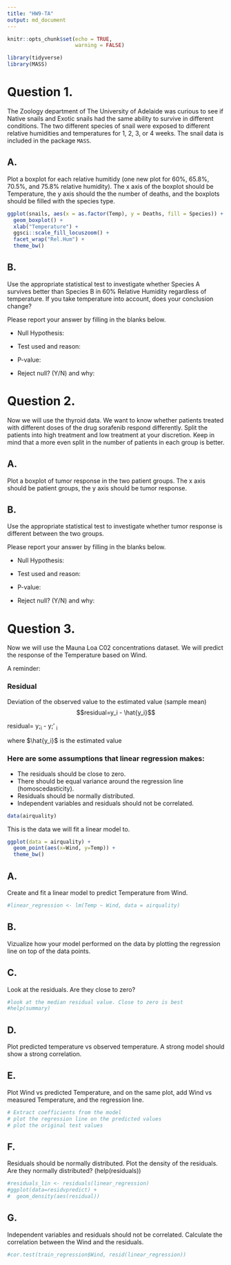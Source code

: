 ```yaml
---
title: "HW9-TA"
output: md_document
---
```


```r
knitr::opts_chunk$set(echo = TRUE,
                      warning = FALSE)
```


```r
library(tidyverse)
library(MASS)
```

# Question 1. 
The Zoology department of The University of Adelaide was curious to see if Native snails and Exotic snails had the same ability to survive in different conditions. The two different species of snail were exposed to different relative humidities and temperatures for 1, 2, 3, or 4 weeks. The snail data is included in the package `MASS`. 

## A. 
 Plot a boxplot for each relative humitidy (one new plot for 60%, 65.8%, 70.5%, and 75.8% relative humidity). The x axis of the boxplot should be Temperature, the y axis should the the number of deaths, and the boxplots should be filled with the species type. 
```r
ggplot(snails, aes(x = as.factor(Temp), y = Deaths, fill = Species)) +
  geom_boxplot() +
  xlab("Temperature") +
  ggsci::scale_fill_locuszoom() +
  facet_wrap("Rel.Hum") +
  theme_bw()
```

## B. 
Use the appropriate statistical test to investigate whether Species A survives better than Species B in 60% Relative Humidity regardless of temperature. If you take temperature into account, does your conclusion change? 

Please report your answer by filling in the blanks below. 

* Null Hypothesis: 

* Test used and reason:

* P-value:

* Reject null? (Y/N) and why:


# Question 2. 
Now we will use the thyroid data. We want to know whether patients treated with different doses of the drug sorafenib respond differently. Split the patients into high treatment and low treatment at your discretion. Keep in mind that a more even split in the number of patients in each group is better. 

## A. 
Plot a boxplot of tumor response in the two patient groups. The x axis should be patient groups, the y axis should be tumor response.


## B. 
Use the appropriate statistical test to investigate whether tumor response is different between the two groups.

Please report your answer by filling in the blanks below. 

* Null Hypothesis: 

* Test used and reason:

* P-value:

* Reject null? (Y/N) and why:

# Question 3. 
Now we will use the Mauna Loa C02 concentrations dataset. We will predict the response of the Temperature based on Wind.

A reminder: 

### Residual 
Deviation of the observed value to the estimated value (sample mean)
$$residual=y_i - \hat{y_i}$$

residual= y;<sub>i</sub> - y;&prime; <sub>i</sub>

where $\hat{y_i}$ is the estimated value

### Here are some assumptions that linear regression makes: 
* The residuals should be close to zero.
* There should be equal variance around the regression line (homoscedasticity).
* Residuals should be normally distributed.
* Independent variables and residuals should not be correlated.

```r
data(airquality)
```


This is the data we will fit a linear model to. 
```r
ggplot(data = airquality) +
  geom_point(aes(x=Wind, y=Temp)) +
  theme_bw()
```

## A.
Create and fit a linear model to predict Temperature from Wind.

```r
#linear_regression <- lm(Temp ~ Wind, data = airquality)
```


## B.
Vizualize how your model performed on the data by plotting the regression line on top of the data points. 


## C. 
Look at the residuals. Are they close to zero? 
```r
#look at the median residual value. Close to zero is best
#help(summary)
```


## D. 
Plot predicted temperature vs observed temperature. A strong model should show a strong correlation.


## E. 
Plot Wind vs predicted Temperature, and on the same plot, add Wind vs measured Temperature, and the regression line.
```r
# Extract coefficients from the model
# plot the regression line on the predicted values
# plot the original test values
```

## F. 
Residuals should be normally distributed. Plot the density of the residuals. Are they normally distributed? (help(residuals))
```r
#residuals_lin <- residuals(linear_regression)
#ggplot(data=residvpredict) +
#  geom_density(aes(residual))
```

## G.
Independent variables and residuals should not be correlated. Calculate the correlation between the Wind and the residuals. 
```r
#cor.test(train_regression$Wind, resid(linear_regression))
```

